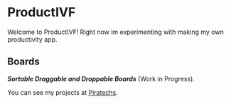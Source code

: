 
# ProductIVF

Welcome to ProductIVF! Right now im experimenting with making my own productivity app.

<div style={{marginTop: -20}}></div>

## Boards

***Sortable Draggable and Droppable Boards*** (Work in Progress).

<div style={{marginTop: 20}}></div>

<Boards />

You can see my projects at [Piratechs](https://piratechs.com).